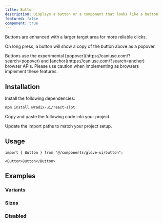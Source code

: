 ```yaml
---
title: Button
description: Displays a button or a component that looks like a button.
featured: false
component: true
---
```


Buttons are enhanced with a larger target area for more reliable clicks.

On long press, a button will show a copy of the button above as a popover.

<Callout variant="warning" className="my-6 max-w-[60ch]">
	Buttons use the experimental [popover](https://caniuse.com/?search=popover)
	and [anchor](https://caniuse.com/?search=anchor) browser APIs. Please use
	caution when implementing as browsers implement these features.
</Callout>

<ComponentPreview name="button-demo" />

## Installation

<Steps>

<Step>Install the following dependencies:</Step>

```bash
npm install @radix-ui/react-slot
```

<Step>Copy and paste the following code into your project.</Step>

<FileCodeBlock fileName="registry/default/glove-ui/button.tsx" />

<Step>Update the import paths to match your project setup.</Step>

</Steps>

## Usage

```tsx
import { Button } from "@/components/glove-ui/button";
```

```tsx
<Button>Button</Button>
```

## Examples

### Variants

<ComponentPreview name="button-variants" />

### Sizes

<ComponentPreview name="button-large-small" />

### Disabled

<ComponentPreview name="button-disabled" />
